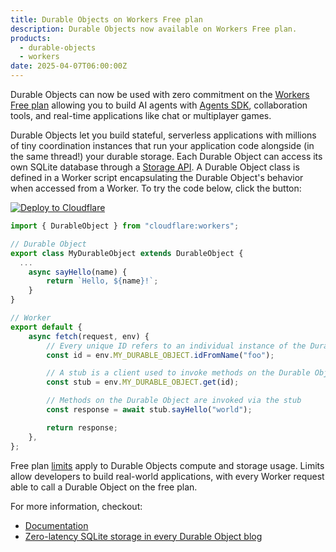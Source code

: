 ```yaml
---
title: Durable Objects on Workers Free plan
description: Durable Objects now available on Workers Free plan.
products:
  - durable-objects
  - workers 
date: 2025-04-07T06:00:00Z
---
```


Durable Objects can now be used with zero commitment on the [Workers Free plan](/workers/platform/pricing/) allowing you to build AI agents with [Agents SDK](/agents/), collaboration tools, and real-time applications like chat or multiplayer games. 

Durable Objects let you build stateful, serverless applications with millions of tiny coordination instances that run your application code alongside (in the same thread!) your durable storage. Each Durable Object can access its own SQLite database through a [Storage API](/durable-objects/best-practices/access-durable-objects-storage/). A Durable Object class is defined in a Worker script encapsulating the Durable Object's behavior when accessed from a Worker. To try the code below, click the button: 

[![Deploy to Cloudflare](https://deploy.workers.cloudflare.com/button)](https://deploy.workers.cloudflare.com/?url=https://github.com/cloudflare/templates/tree/staging/hello-world-do-template)

```js
import { DurableObject } from "cloudflare:workers";

// Durable Object
export class MyDurableObject extends DurableObject {
  ...
	async sayHello(name) {
		return `Hello, ${name}!`;
	}
}

// Worker
export default {
	async fetch(request, env) {
		// Every unique ID refers to an individual instance of the Durable Object class
		const id = env.MY_DURABLE_OBJECT.idFromName("foo");

		// A stub is a client used to invoke methods on the Durable Object
		const stub = env.MY_DURABLE_OBJECT.get(id);

		// Methods on the Durable Object are invoked via the stub
		const response = await stub.sayHello("world");

		return response;
	},
};
```

Free plan [limits](/durable-objects/platform/pricing/) apply to Durable Objects compute and storage usage. Limits allow developers to build real-world applications, with every Worker request able to call a Durable Object on the free plan.

For more information, checkout:
- [Documentation](/durable-objects/what-are-durable-objects/)
- [Zero-latency SQLite storage in every Durable Object blog](https://blog.cloudflare.com/sqlite-in-durable-objects/)
